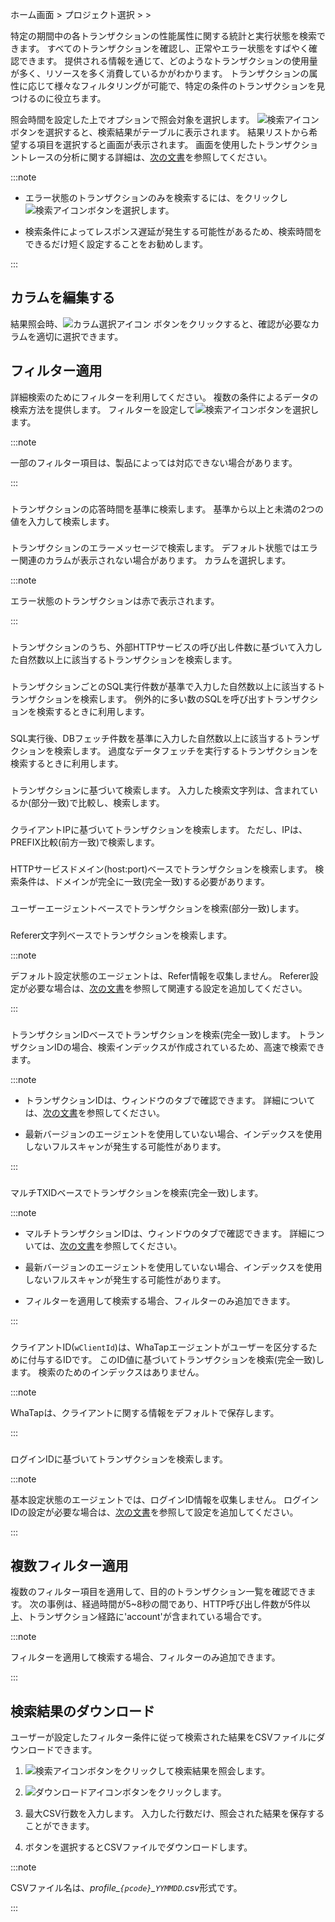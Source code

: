 ホーム画面 &gt; プロジェクト選択 &gt; <Cmdname sid="analysis" className="uitext" /> &gt; <Cmdname sid="tx_search" className="uitext" />

特定の期間中の各トランザクションの性能属性に関する統計と実行状態を検索できます。 すべてのトランザクションを確認し、正常やエラー状態をすばやく確認できます。 提供される情報を通じて、どのようなトランザクションの使用量が多く、リソースを多く消費しているかがわかります。 トランザクションの属性に応じて様々なフィルタリングが可能で、特定の条件のトランザクションを見つけるのに役立ちます。

<ImgLang img='apm-tx-search.png' desc='TX検索' />

照会時間を設定した上で<Cmdname sid="application" className="uitext" />オプションで照会対象を選択します。 ![検索アイコン](/img/ico-btn-search.png)ボタンを選択すると、検索結果がテーブルに表示されます。 結果リストから希望する項目を選択すると<Cmdname sid="TTL06527" className="uitext" />画面が表示されます。 <Cmdname sid="TTL06527" className="uitext" />画面を使用したトランザクショントレースの分析に関する詳細は、[次の文書](trs-profile#details)を参照してください。

:::note

- エラー状態のトランザクションのみを検索するには、<Cmdname sid="show_only_error" className="uitext" />をクリックし![検索アイコン](/img/ico-btn-search.png)ボタンを選択します。

- 検索条件によってレスポンス遅延が発生する可能性があるため、検索時間をできるだけ短く設定することをお勧めします。

:::

## カラムを編集する

<ImgLang img='whatap_application_analysis_tx_profile_column.png' desc='カラム選択' />

結果照会時、![カラム選択アイコン](/img/ico-column-set.svg) <Cmdname sid="column_select" className="uitext" />ボタンをクリックすると、確認が必要なカラムを適切に選択できます。

## フィルター適用

詳細検索のためにフィルターを利用してください。 複数の条件によるデータの検索方法を提供します。 フィルターを設定して![検索アイコン](/img/ico-btn-search.png)ボタンを選択します。

:::note

一部のフィルター項目は、製品によっては対応できない場合があります。

:::

### <Cmdname sid="TTL06361" />

<ImgLang img='apm-tx-search-elapsed-time.png' desc='経過時間' />

トランザクションの応答時間を基準に検索します。 基準から以上と未満の2つの値を入力して検索します。

### <Cmdname sid="TTL06088" />

<ImgLang img='apm-tx-search-error-message.png' desc='エラーメッセージ' />

トランザクションのエラーメッセージで検索します。 デフォルト状態ではエラー関連のカラムが表示されない場合があります。 カラムを選択します。

:::note

エラー状態のトランザクションは赤で表示されます。

:::

### <Cmdname sid="TTL06089" />

<ImgLang img='apm-tx-search-http-call.png' desc='HTTPコール件数' />

トランザクションのうち、外部HTTPサービスの呼び出し件数に基づいて入力した自然数以上に該当するトランザクションを検索します。

### <Cmdname sid="TTL06097" />

<ImgLang img='apm-tx-search-sql-count.png' desc='SQL件数' />

トランザクションごとのSQL実行件数が基準で入力した自然数以上に該当するトランザクションを検索します。 例外的に多い数のSQLを呼び出すトランザクションを検索するときに利用します。

### <Cmdname sid="TTL06094" />

<ImgLang img='apm-tx-search-sql-fetch-count.png' desc='SQLフェッチ数' />

SQL実行後、DBフェッチ件数を基準に入力した自然数以上に該当するトランザクションを検索します。 過度なデータフェッチを実行するトランザクションを検索するときに利用します。

### <Cmdname sid="TTL06918" />

<ImgLang img='apm-tx-search-transaction.png' desc='トランザクション' />

トランザクションに基づいて検索します。 入力した検索文字列は、含まれているか(部分一致)で比較し、検索します。

### <Cmdname sid="TTL06081" />

<ImgLang img='apm-tx-search-client-ip.png' desc='IP' />

クライアントIPに基づいてトランザクションを検索します。 ただし、IPは、PREFIX比較(前方一致)で検索します。

### <Cmdname sid="TTL06101" />

<ImgLang img='apm-tx-search-domain.png' desc='ドメイン' />

HTTPサービスドメイン(host:port)ベースでトランザクションを検索します。 検索条件は、ドメインが完全に一致(完全一致)する必要があります。

### <Cmdname sid="TTL06359" />

<ImgLang img='apm-tx-search-user-agent.png' desc='ユーザーエージェント' />

ユーザーエージェントベースでトランザクションを検索(部分一致)します。

<InDoc product="java,python,nodejs">

### <Cmdname sid="TTL06108" />

Referer文字列ベースでトランザクションを検索します。

:::note

デフォルト設定状態のエージェントは、Refer情報を収集しません。 Referer設定が必要な場合は、[次の文書](analysis-apm-trs#stat-referer)を参照して関連する設定を追加してください。

:::

</InDoc>

### <Cmdname sid="TTL06111" />

<ImgLang img='apm-tx-search-tx-id.png' desc='TX ID' />

トランザクションIDベースでトランザクションを検索(完全一致)します。 トランザクションIDの場合、検索インデックスが作成されているため、高速で検索できます。

:::note

- トランザクションIDは、<Cmdname sid="TTL06527" className="uitext" />ウィンドウの<Cmdname sid="TTL06125" className="uitext" />タブで確認できます。 詳細については、[次の文書](trs-profile#anlaysis-trace-record-summary)を参照してください。

- 最新バージョンのエージェントを使用していない場合、インデックスを使用しないフルスキャンが発生する可能性があります。

:::

### <Cmdname sid="TTL06107" />

<ImgLang img='apm-tx-search-mtx-id.png' desc='マルチTX ID' />

マルチTXIDベースでトランザクションを検索(完全一致)します。

:::note

<Xclude product="dotnet">

- マルチトランザクションIDは、<Cmdname sid="TTL06527" className="uitext" />ウィンドウの<Cmdname sid="TTL06125" className="uitext" />タブで確認できます。 詳細については、[次の文書](trs-multi-trace#trace-multi-tx)を参照してください。

</Xclude>

- 最新バージョンのエージェントを使用していない場合、インデックスを使用しないフルスキャンが発生する可能性があります。

- <Cmdname sid="TTL06107" className="uitext" />フィルターを適用して検索する場合、<Cmdname sid="TTL06111" className="uitext" />フィルターのみ追加できます。

:::

### <Cmdname sid="TTL06420" />

<ImgLang img='apm-tx-search-wclientid.png' desc='クライアントID' />

クライアントID(`wClientId`)は、WhaTapエージェントがユーザーを区分するために付与するIDです。 このID値に基づいてトランザクションを検索(完全一致)します。 検索のためのインデックスはありません。

:::note

WhaTapは、クライアントに関する情報をデフォルトで保存します。

:::

<InDoc product="java">

### <Cmdname sid="TTL06082" />

ログインIDに基づいてトランザクションを検索します。

:::note

基本設定状態のエージェントでは、ログインID情報を収集しません。 ログインIDの設定が必要な場合は、[次の文書](script-plugin#common-plugin)を参照して設定を追加してください。

:::

</InDoc>

## 複数フィルター適用

複数のフィルター項目を適用して、目的のトランザクション一覧を確認できます。 次の事例は、経過時間が5~8秒の間であり、HTTP呼び出し件数が5件以上、トランザクション経路に'account'が含まれている場合です。

<ImgLang img='apm-tx-search-multiple-filtering.png' desc='マルチフィルタの適用' />

:::note

<Cmdname sid="TTL06107" className="uitext" />フィルターを適用して検索する場合、<Cmdname sid="TTL06111" className="uitext" />フィルターのみ追加できます。

:::

## 検索結果のダウンロード

ユーザーが設定したフィルター条件に従って検索された結果をCSVファイルにダウンロードできます。 

1. ![検索アイコン](/img/ico-btn-search.png)ボタンをクリックして検索結果を照会します。

2. ![ダウンロードアイコン](/img/ic-csv-download-ms.svg)ボタンをクリックします。

3. 最大CSV行数を入力します。 入力した行数だけ、照会された結果を保存することができます。

4. <Cmdname sid="download" className="uitext" />ボタンを選択するとCSVファイルでダウンロードします。

:::note

CSVファイル名は、*profile\_`{pcode}`\_`YYMMDD`.csv*形式です。

:::
